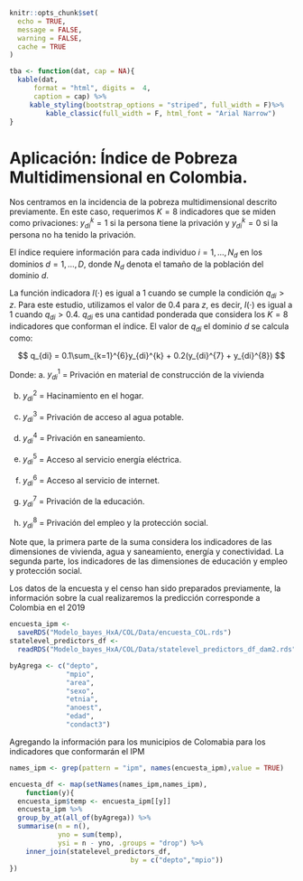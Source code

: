 ```r
knitr::opts_chunk$set(
  echo = TRUE,
  message = FALSE,
  warning = FALSE,
  cache = TRUE
)

tba <- function(dat, cap = NA){
  kable(dat,
      format = "html", digits =  4,
      caption = cap) %>% 
     kable_styling(bootstrap_options = "striped", full_width = F)%>%
         kable_classic(full_width = F, html_font = "Arial Narrow")
}
```

# Aplicación: Índice de Pobreza Multidimensional en Colombia. 

Nos centramos en la incidencia de la pobreza multidimensional descrito previamente. En este caso, requerimos $K = 8$ indicadores que se miden como privaciones: $y_{di}^{k} = 1$ si la persona tiene la privación y $y_{di}^{k} = 0$ si la persona no ha tenido la privación.

El índice requiere información para cada individuo $i = 1, \ldots, N_d$ en los dominios $d = 1, \ldots, D$, donde $N_d$ denota el tamaño de la población del dominio $d$.

La función indicadora $I(\cdot)$ es igual a 1 cuando se cumple la condición $q_{di} > z$. Para este estudio, utilizamos el valor de 0.4 para $z$, es decir, $I(\cdot)$ es igual a 1 cuando $q_{di} > 0.4$. $q_{di}$ es una cantidad ponderada que considera los $K = 8$ indicadores que conforman el índice. El valor de $q_{di}$ el dominio $d$ se calcula como:
  
$$
  q_{di} = 0.1\sum_{k=1}^{6}y_{di}^{k} +  0.2(y_{di}^{7} + y_{di}^{8})
$$
  
  Donde: 
  a. $y_{di}^{1}$ = Privación en material de construcción de la vivienda

b. $y_{di}^{2}$ = Hacinamiento en el hogar. 

c. $y_{di}^{3}$ = Privación de acceso al agua potable. 

d. $y_{di}^{4}$ = Privación en saneamiento.

e. $y_{di}^{5}$ = Acceso al servicio energía eléctrica. 

f. $y_{di}^{6}$ = Acceso al servicio de internet.

g. $y_{di}^{7}$ = Privación de la educación. 

h. $y_{di}^{8}$ = Privación del empleo y la protección social.  

Note que, la primera parte de la suma considera los indicadores de las dimensiones de vivienda, agua y saneamiento, energía y conectividad. La segunda parte, los indicadores de las dimensiones de educación y empleo y protección social. 

Los datos de la encuesta y el censo han sido preparados previamente, la información sobre la cual realizaremos la predicción corresponde a Colombia en el 2019 

```r
encuesta_ipm <-
  saveRDS("Modelo_bayes_HxA/COL/Data/encuesta_COL.rds")
statelevel_predictors_df <-
  readRDS("Modelo_bayes_HxA/COL/Data/statelevel_predictors_df_dam2.rds")

byAgrega <- c("depto",
              "mpio",
              "area",
              "sexo",
              "etnia",
              "anoest",
              "edad",
              "condact3")
```

Agregando la información para los municipios de Colomabia para los indicadores que conformarán el IPM

```r
names_ipm <- grep(pattern = "ipm", names(encuesta_ipm),value = TRUE)

encuesta_df <- map(setNames(names_ipm,names_ipm),
    function(y){
  encuesta_ipm$temp <- encuesta_ipm[[y]]
  encuesta_ipm %>% 
  group_by_at(all_of(byAgrega)) %>%
  summarise(n = n(),
            yno = sum(temp),
            ysi = n - yno, .groups = "drop") %>% 
    inner_join(statelevel_predictors_df,
                              by = c("depto","mpio"))
})

  
```




